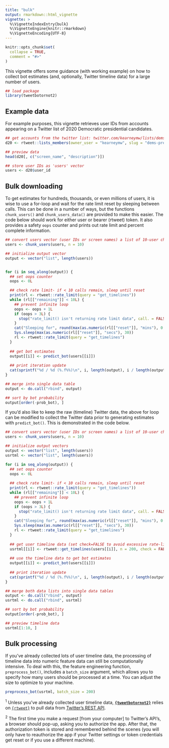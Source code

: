 ```yaml
---
title: "bulk"
output: rmarkdown::html_vignette
vignette: >
  %\VignetteIndexEntry{bulk}
  %\VignetteEngine{knitr::rmarkdown}
  %\VignetteEncoding{UTF-8}
---
```


```r
knitr::opts_chunk$set(
  collapse = TRUE,
  comment = "#>"
)
```

This vignette offers some guidance (with working example) on how to collect bot 
estimates (and, optionally, Twitter timeline data) for a large number of users.

```r
## load package
library(tweetbotornot2)
```

## Example data

For example purposes, this vignette retrieves user IDs from accounts appearing
on a Twitter list of 2020 Democratic presidential candidates.

```r
## get accounts from the twitter list: twitter.com/kearneymw/lists/dems-pres-2020
d20 <- rtweet::lists_members(owner_user = "kearneymw", slug = "dems-pres-2020")

## preview data
head(d20[, c("screen_name", "description")])

## store user IDs as 'users' vector
users <- d20$user_id
```

## Bulk downloading

To get estimates for hundreds, thousands, or even millions of users, it is wise 
to use a for-loop and wait for the rate limit reset by sleeping between calls. 
This can be done in a number of ways, but the functions `chunk_users()` and
`chunk_users_data()` are provided to make this easier. The code below should work 
for either user or bearer (rtweet) token. It also provides a safety `oops` counter
and prints out rate limit and percent complete information.

```r
## convert users vector (user IDs or screen names) a list of 10-user chunks
users <- chunk_users(users, n = 10)

## initialize output vector
output <- vector("list", length(users))


for (i in seq_along(output)) {
  ## set oops counter
  oops <- 0L

  ## check rate limit- if < 10 calls remain, sleep until reset
  print(rl <- rtweet::rate_limit(query = "get_timelines"))
  while (rl[["remaining"]] < 10L) {
    ## prevent infinite loop
    oops <- oops + 1L
    if (oops > 3L) {
      stop("rate_limit() isn't returning rate limit data", call. = FALSE)
    }
    cat("Sleeping for", round(max(as.numeric(rl[["reset"]], "mins"), 0.5), 1), "minutes...")
    Sys.sleep(max(as.numeric(rl[["reset"]], "secs"), 30))
    rl <- rtweet::rate_limit(query = "get_timelines")
  }
  
  ## get bot estimates
  output[[i]] <- predict_bot(users[[i]])
  
  ## print iteration update
  cat(sprintf("%d / %d (%.f%%)\n", i, length(output), i / length(output) * 100))
}

## merge into single data table
output <- do.call("rbind", output)

## sort by bot probability
output[order(-prob_bot), ]
```

If you'd also like to keep the raw (timeline) Twitter data, the above for loop
can be modified to collect the Twitter data prior to generating estimates with
`predict_bot()`. This is demonstrated in the code below.

```r
## convert users vector (user IDs or screen names) a list of 10-user chunks
users <- chunk_users(users, n = 10)

## initialize output vectors
output <- vector("list", length(users))
usrtml <- vector("list", length(users))

for (i in seq_along(output)) {
  ## set oops counter
  oops <- 0L
  
  ## check rate limit- if < 10 calls remain, sleep until reset
  print(rl <- rtweet::rate_limit(query = "get_timelines"))
  while (rl[["remaining"]] < 10L) {
    ## prevent infinite loop
    oops <- oops + 1L
    if (oops > 3L) {
      stop("rate_limit() isn't returning rate limit data", call. = FALSE)
    }
    cat("Sleeping for", round(max(as.numeric(rl[["reset"]], "mins"), 0.5), 1), "minutes...")
    Sys.sleep(max(as.numeric(rl[["reset"]], "secs"), 30))
    rl <- rtweet::rate_limit(query = "get_timelines")
  }
  
  ## get user timeline data (set check=FALSE to avoid excessive rate-limit calls)
  usrtml[[i]] <- rtweet::get_timelines(users[[i]], n = 200, check = FALSE)
  
  ## use the timeline data to get bot estimates
  output[[i]] <- predict_bot(users[[i]])
  
  ## print iteration update
  cat(sprintf("%d / %d (%.f%%)\n", i, length(output), i / length(output) * 100))
}

## merge both data lists into single data tables
output <- do.call("rbind", output)
usrtml <- do.call("rbind", usrtml)

## sort by bot probability
output[order(-prob_bot), ]

## preview timeline data
usrtml[1:10, ]
```


## Bulk processing

If you've already collected lots of user timeline data, the processing of timeline
data into numeric feature data can still be computationally intensive. To deal 
with this, the feature engineering function, `preprocess_bot()`, includes a 
`batch_size` argument, which allows you to specify how many users should be
processed at a time. You can adjust the size to optimize to your machine.

```r
preprocess_bot(usrtml, batch_size = 200)
```


<sup>1</sup> Unless you've already collected user timeline data, **[`{tweetbotornot2}`](tweetbotornot2.mikewk.com)** 
relies on [`{rtweet}`](https://rtweet.info) to pull data from [Twitter's REST API](https://developer.twitter.com/en/docs).

<sup>2</sup> The first time you make a request [from your computer] to Twitter's API's, a 
browser should pop-up, asking you to authorize the app. After that, the
authorization token is stored and remembered behind the scenes (you will only 
have to reauthorize the app if your Twitter settings or token credentials get 
reset or if you use a different machine).
